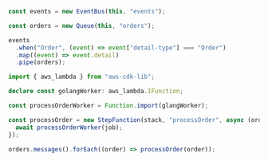 ```ts
const events = new EventBus(this, "events");

const orders = new Queue(this, "orders");

events
  .when("Order", (event) => event["detail-type"] === "Order")
  .map((event) => event.detail)
  .pipe(orders);

import { aws_lambda } from "aws-cdk-lib";

declare const golangWorker: aws_lambda.IFunction;

const processOrderWorker = Function.import(glangWorker);

const processOrder = new StepFunction(stack, "processOrder", async (order) => {
  await processOrderWorker(job);
});

orders.messages().forEach((order) => processOrder(order));
```
